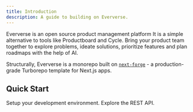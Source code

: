 ```yaml
---
title: Introduction
description: A guide to building on Eververse.
---
```


Eververse is an open source product management platform It is a simple alternative to tools like Productboard and Cycle. Bring your product team together to explore problems, ideate solutions, prioritize features and plan roadmaps with the help of AI.

Structurally, Eververse is a monorepo built on [`next-forge`](https://www.next-forge.com) - a production-grade Turborepo template for Next.js apps.

## Quick Start

<Card title="Setup" icon="terminal" href="/setup" horizontal>
  Setup your development environment.
</Card>

<Card title="API Reference" icon="book" href="/api-reference" horizontal>
  Explore the REST API.
</Card>
